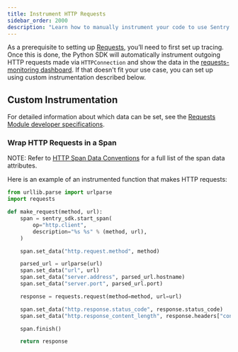 ```yaml
---
title: Instrument HTTP Requests
sidebar_order: 2000
description: "Learn how to manually instrument your code to use Sentry's Requests module."
---
```

As a prerequisite to setting up [Requests](/product/performance/requests/), you’ll need to first <PlatformLink to="/tracing/">set up tracing</PlatformLink>. Once this is done, the Python SDK will automatically instrument outgoing HTTP requests made via `HTTPConnection` and show the data in the [requests-monitoring dashboard](https://sentry.io/orgredirect/organizations/:orgslug/insights/http/). If that doesn't fit your use case, you can set up using custom instrumentation described below.

## Custom Instrumentation

For detailed information about which data can be set, see the [Requests Module developer specifications](https://develop.sentry.dev/sdk/performance/modules/requests/).

### Wrap HTTP Requests in a Span

NOTE: Refer to [HTTP Span Data Conventions](https://develop.sentry.dev/sdk/performance/span-data-conventions/#http) for a full list of the span data attributes.

Here is an example of an instrumented function that makes HTTP requests:

```python
from urllib.parse import urlparse
import requests

def make_request(method, url):
    span = sentry_sdk.start_span(
        op="http.client",
        description="%s %s" % (method, url),
    )

    span.set_data("http.request.method", method)

    parsed_url = urlparse(url)
    span.set_data("url", url)
    span.set_data("server.address", parsed_url.hostname)
    span.set_data("server.port", parsed_url.port)

    response = requests.request(method=method, url=url)

    span.set_data("http.response.status_code", response.status_code)
    span.set_data("http.response_content_length", response.headers["content-length"])

    span.finish()

    return response

```
